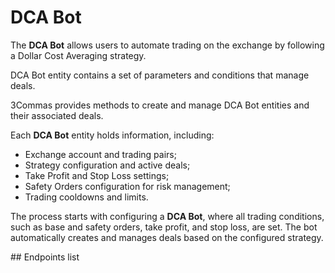 
# DCA Bot

<div class="section-discription-entity">
<p>
   The <strong>DCA Bot</strong> allows users to automate trading on the exchange by following a Dollar Cost Averaging strategy.
</p>
<p>
   DCA Bot entity contains a set of parameters and conditions that manage deals.
</p>
<p>
   3Commas provides methods to create and manage DCA Bot entities and their associated deals.
</p>
<p> 
   Each <strong>DCA Bot</strong> entity holds information, including: 
</p>
<ul>
   <li>Exchange account and trading pairs;</li>
   <li>Strategy configuration and active deals;</li>
   <li>Take Profit and Stop Loss settings;</li>
   <li>Safety Orders configuration for risk management;</li>
   <li>Trading cooldowns and limits.</li>
</ul>
<p>
   The process starts with configuring a <strong>DCA Bot</strong>, where all trading conditions, such as base and safety orders, take profit, and stop loss, are set. The bot automatically creates and manages deals based on the configured strategy.
</p>
## Endpoints list
<Endpoint
  endpointsList={[
    {
      url: "/ver1/bots/strategy_list",
      method: 'POST'
    },
    {
      url: "/ver1/bots/strategy_list1",
      method: 'GET'
    },
    {
      url: "/ver1/bots/strategy_list2",
      method: 'PUT'
    }
  ]}
/>
</div>